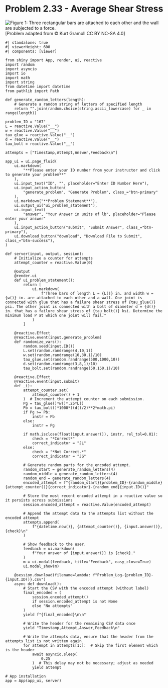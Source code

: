 # Problem 2.33 - Average Shear Stress {.unnumbered}

![Figure 1: Three rectangular bars are attached to each other and the wall are subjected to a force.](images/167.png){fig-alt="Picture with a series of three rectangular bars attached to each other and a wall. One joint is connected with glue with a failure stress of tau_glue. The other joint is connected with a 1/2 in diameter bolt with a failure stress of tau_bolt. Each member is L in long and W in wide."}
\[Problem adapted from © Kurt Gramoll CC BY NC-SA 4.0\]

```shinylive-python
#| standalone: true
#| viewerHeight: 600
#| components: [viewer]

from shiny import App, render, ui, reactive
import random
import asyncio
import io
import math
import string
from datetime import datetime
from pathlib import Path

def generate_random_letters(length):
    # Generate a random string of letters of specified length
    return "".join(random.choice(string.ascii_lowercase) for _ in range(length))

problem_ID = "167"
L = reactive.Value("__")
w = reactive.Value("__")
tau_glue = reactive.Value("__")
d = reactive.Value("__")
tau_bolt = reactive.Value("__")

attempts = ["Timestamp,Attempt,Answer,Feedback\n"]

app_ui = ui.page_fluid(
    ui.markdown(
        "**Please enter your ID number from your instructor and click to generate your problem**"
    ),
    ui.input_text("ID", "", placeholder="Enter ID Number Here"),
    ui.input_action_button(
        "generate_problem", "Generate Problem", class_="btn-primary"
    ),
    ui.markdown("**Problem Statement**"),
    ui.output_ui("ui_problem_statement"),
    ui.input_text(
        "answer", "Your Answer in units of lb", placeholder="Please enter your answer"
    ),
    ui.input_action_button("submit", "Submit Answer", class_="btn-primary"),
    ui.download_button("download", "Download File to Submit", class_="btn-success"),
)

def server(input, output, session):
    # Initialize a counter for attempts
    attempt_counter = reactive.Value(0)

    @output
    @render.ui
    def ui_problem_statement():
        return [
            ui.markdown(
                f"Three bars of length L = {L()} in. and width w = {w()} in. are attached to each other and a wall. One joint is connected with glue that has a failure shear stress of {tau_glue()} psi. The other joint is connected with a bolt of diameter d = {d()} in. that has a failure shear stress of {tau_bolt()} ksi. Determine the minimum load P at which one joint will fail."
            )
        ]

    @reactive.Effect
    @reactive.event(input.generate_problem)
    def randomize_vars():
        random.seed(input.ID())
        L.set(random.randrange(4,10,1))
        w.set(random.randrange(10,30,1)/10)
        tau_glue.set(random.randrange(500,1000,10))
        d.set(random.randrange(3,8,1)/10)
        tau_bolt.set(random.randrange(50,150,1)/10)

    @reactive.Effect
    @reactive.event(input.submit)
    def _():
        attempt_counter.set(
            attempt_counter() + 1
        )  # Increment the attempt counter on each submission.
        Pg = tau_glue()*w()*.25*L()
        Pb = tau_bolt()*1000*((d()/2)**2*math.pi)
        if Pg >= Pb:
            instr = Pb
        else:
            instr = Pg
        
        if math.isclose(float(input.answer()), instr, rel_tol=0.01):
            check = "*Correct*"
            correct_indicator = "JL"
        else:
            check = "*Not Correct.*"
            correct_indicator = "JG"

        # Generate random parts for the encoded attempt.
        random_start = generate_random_letters(4)
        random_middle = generate_random_letters(4)
        random_end = generate_random_letters(4)
        encoded_attempt = f"{random_start}{problem_ID}-{random_middle}{attempt_counter()}{correct_indicator}-{random_end}{input.ID()}"

        # Store the most recent encoded attempt in a reactive value so it persists across submissions
        session.encoded_attempt = reactive.Value(encoded_attempt)

        # Append the attempt data to the attempts list without the encoded attempt
        attempts.append(
            f"{datetime.now()}, {attempt_counter()}, {input.answer()}, {check}\n"
        )

        # Show feedback to the user.
        feedback = ui.markdown(
            f"Your answer of {input.answer()} is {check}."
        )
        m = ui.modal(feedback, title="Feedback", easy_close=True)
        ui.modal_show(m)

    @session.download(filename=lambda: f"Problem_Log-{problem_ID}-{input.ID()}.csv")
    async def download():
        # Start the CSV with the encoded attempt (without label)
        final_encoded = (
            session.encoded_attempt()
            if session.encoded_attempt is not None
            else "No attempts"
        )
        yield f"{final_encoded}\n\n"

        # Write the header for the remaining CSV data once
        yield "Timestamp,Attempt,Answer,Feedback\n"

        # Write the attempts data, ensure that the header from the attempts list is not written again
        for attempt in attempts[1:]:  # Skip the first element which is the header
            await asyncio.sleep(
                0.25
            )  # This delay may not be necessary; adjust as needed
            yield attempt

# App installation
app = App(app_ui, server)
```
